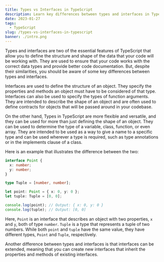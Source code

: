 ```yaml
---
title: Types vs Interfaces in TypeScript
description: Learn key differences between types and interfaces in TypeScript
date: 2023-01-27
tags:
  - TypeScript
slug: /types-vs-interfaces-in-typescript
banner: ./intro.png
---
```


Types and interfaces are two of the essential features of TypeScript that allow you to define the structure and shape of the data that your code will be working with. They are used to ensure that your code works with the correct data types and provide better code documentation. But, despite their similarities, you should be aware of some key differences between types and interfaces.

Interfaces are used to define the structure of an object. They specify the properties and methods an object must have to be considered of that type. Interfaces can also be used to specify the types of function arguments. They are intended to describe the shape of an object and are often used to define contracts for objects that will be passed around in your codebase.

On the other hand, Types in TypeScript are more flexible and versatile, and they can be used for more than just defining the shape of an object. They can be used to determine the type of a variable, class, function, or even array. They are intended to be used as a way to give a name to a specific type and can be used wherever a type is required, such as type annotations or in the implements clause of a class.

Here is an example that illustrates the difference between the two:

```typescript
interface Point {
  x: number;
  y: number;
}

type Tuple = [number, number];

let point: Point = { x: 0, y: 0 };
let tuple: Tuple = [0, 0];

console.log(point); // Output: { x: 0, y: 0 }
console.log(tuple); // Output: [0, 0]
```

Here, `Point` is an interface that describes an object with two properties, `x` and `y`, both of type `number`. `Tuple` is a type that represents a tuple of two numbers. While both `point` and `tuple` have the same value, they have different types, `Point` and `Tuple`, respectively.

Another difference between types and interfaces is that interfaces can be extended, meaning that you can create new interfaces that inherit the properties and methods of existing interfaces.
